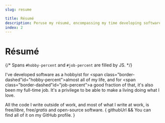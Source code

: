 ```yaml
---
slug: resume

title: Résumé
description: Peruse my résumé, encompassing my time developing software both as a hobbyist and full-time for many years.
index: 2
---
```




# Résumé

{/* Spans `#hobby-percent` and `#job-percent` are filled by JS. */}

I've developed software as a hobbyist for
<span class="border-dashed"id="hobby-percent">almost all</span> of my life, and
for <span class="border-dashed"id="job-percent">a good fraction</span> of that,
it's also been my full-time job. It's a privilege to be able to make a living
doing what I love.

All the code I write outside of work, and most of what I write at work, is
free/_libre_, free/_gratis_ and open-source software. {
	githubUrl && <Fragment>You can find all of it on my <Link url={githubUrl}>GitHub profile</Link>.</Fragment>
}
